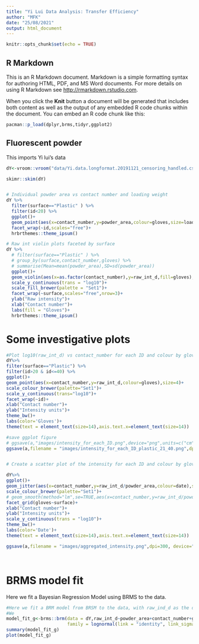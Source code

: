 ```yaml
---
title: "Yi Lui Data Analysis: Transfer Efficiency"
author: "MFK"
date: "25/08/2021"
output: html_document
---
```


```r
knitr::opts_chunk$set(echo = TRUE)
```

## R Markdown

This is an R Markdown document. Markdown is a simple formatting syntax for authoring HTML, PDF, and MS Word documents. For more details on using R Markdown see <http://rmarkdown.rstudio.com>.

When you click the **Knit** button a document will be generated that includes both content as well as the output of any embedded R code chunks within the document. You can embed an R code chunk like this:

```r
pacman::p_load(dplyr,brms,tidyr,ggplot2)

```


## Fluorescent powder
This imports Yi lui's data 

```r
dY<-vroom::vroom("data/Yi.data.longformat.20191121_censoring_handled.csv") %>% janitor::clean_names()

skimr::skim(dY)


# Individual powder area vs contact number and loading weight 
dY %>% 
  filter(surface=="Plastic" ) %>% 
  filter(id<20) %>% 
  ggplot()+
  geom_point(aes(x=contact_number,y=powder_area,colour=gloves,size=loading_weight))+
  facet_wrap(~id,scales="free")+
  hrbrthemes::theme_ipsum()

# Raw int violin plots faceted by surface
dY %>% 
  # filter(surface=="Plastic" ) %>% 
  # group_by(surface,contact_number,gloves) %>% 
  # summarise(Mean=mean(powder_area),SD=sd(powder_area))
  ggplot()+
  geom_violin(aes(x=as.factor(contact_number),y=raw_int_d,fill=gloves),draw_quantiles = c(0.25,0.5,0.95))+
  scale_y_continuous(trans = "log10")+
  scale_fill_brewer(palette = "Set1")+
  facet_wrap(~surface,scales="free",nrow=3)+
  ylab("Raw intensity")+
  xlab("Contact number")+
  labs(fill = "Gloves")+
  hrbrthemes::theme_ipsum()

```

# Some investigative plots
```r
#Plot log10(raw_int_d) vs contact_number for each ID and colour by gloves
dY%>%
filter(surface=="Plastic") %>%
filter(id>20 & id<=40) %>%
ggplot()+
geom_point(aes(x=contact_number,y=raw_int_d,colour=gloves),size=4)+
scale_colour_brewer(palette="Set1")+
scale_y_continuous(trans="log10")+
facet_wrap(~id)+
xlab("Contact number")+
ylab("Intensity units")+
theme_bw()+
labs(color='Gloves')+
theme(text = element_text(size=14),axis.text.x=element_text(size=14))  ->a

#save ggplot figure
# ggsave(a,"images/intensity_for_each_ID.png",device="png",units=c("cm"),width=30)
ggsave(a,filename = "images/intensity_for_each_ID_plastic_21_40.png",dpi=300, device="png",width = 10, height = 10, units = "in")


# Create a scatter plot of the intensity for each ID and colour by gloves, facet by surface

dY%>%
ggplot()+
geom_jitter(aes(x=contact_number,y=raw_int_d/powder_area,colour=date),size=4,alpha=0.4)+
scale_colour_brewer(palette="Set1")+
# geom_smooth(method="lm",se=TRUE,aes(x=contact_number,y=raw_int_d/powder_area,colour=gloves))+
facet_grid(gloves~surface)+
xlab("Contact number")+
ylab("Intensity units")+
scale_y_continuous(trans = "log10")+
theme_bw()+
labs(color='Date')+
theme(text = element_text(size=14),axis.text.x=element_text(size=14))  ->a

ggsave(a,filename = "images/aggregated_intensity.png",dpi=300, device="png",width = 12, height = 10, units = "in")




```



# BRMS model fit
Here we fit a Bayesian Regression Model using BRMS to the data.

```r
#Here we fit a BRM model from BRSM to the data, with raw_ind_d as the dependent variable
#We 
model_fit_g<-brms::brm(data = dY,raw_int_d~powder_area+contact_number+gloves+surface+(powder_area+contact_number+gloves+surface|id),
                       family = lognormal(link = "identity", link_sigma = "log"))
summary(model_fit_g)
plot(model_fit_g)

```












